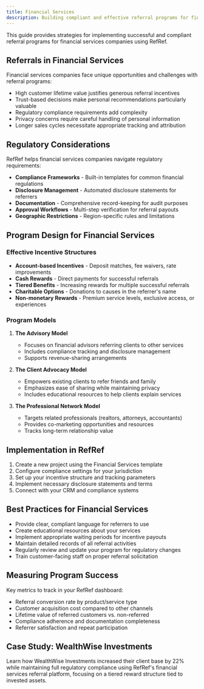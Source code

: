 ```yaml
---
title: Financial Services
description: Building compliant and effective referral programs for financial services with RefRef
---
```

This guide provides strategies for implementing successful and compliant referral programs for financial services companies using RefRef.

## Referrals in Financial Services

Financial services companies face unique opportunities and challenges with referral programs:

- High customer lifetime value justifies generous referral incentives
- Trust-based decisions make personal recommendations particularly valuable
- Regulatory compliance requirements add complexity
- Privacy concerns require careful handling of personal information
- Longer sales cycles necessitate appropriate tracking and attribution

## Regulatory Considerations

RefRef helps financial services companies navigate regulatory requirements:

- **Compliance Frameworks** - Built-in templates for common financial regulations
- **Disclosure Management** - Automated disclosure statements for referrers
- **Documentation** - Comprehensive record-keeping for audit purposes
- **Approval Workflows** - Multi-step verification for referral payouts
- **Geographic Restrictions** - Region-specific rules and limitations

## Program Design for Financial Services

### Effective Incentive Structures

- **Account-based Incentives** - Deposit matches, fee waivers, rate improvements
- **Cash Rewards** - Direct payments for successful referrals
- **Tiered Benefits** - Increasing rewards for multiple successful referrals
- **Charitable Options** - Donations to causes in the referrer's name
- **Non-monetary Rewards** - Premium service levels, exclusive access, or experiences

### Program Models

1. **The Advisory Model**
   - Focuses on financial advisors referring clients to other services
   - Includes compliance tracking and disclosure management
   - Supports revenue-sharing arrangements

2. **The Client Advocacy Model**
   - Empowers existing clients to refer friends and family
   - Emphasizes ease of sharing while maintaining privacy
   - Includes educational resources to help clients explain services

3. **The Professional Network Model**
   - Targets related professionals (realtors, attorneys, accountants)
   - Provides co-marketing opportunities and resources
   - Tracks long-term relationship value

## Implementation in RefRef

1. Create a new project using the Financial Services template
2. Configure compliance settings for your jurisdiction
3. Set up your incentive structure and tracking parameters
4. Implement necessary disclosure statements and terms
5. Connect with your CRM and compliance systems

## Best Practices for Financial Services

- Provide clear, compliant language for referrers to use
- Create educational resources about your services
- Implement appropriate waiting periods for incentive payouts
- Maintain detailed records of all referral activities
- Regularly review and update your program for regulatory changes
- Train customer-facing staff on proper referral solicitation

## Measuring Program Success

Key metrics to track in your RefRef dashboard:

- Referral conversion rate by product/service type
- Customer acquisition cost compared to other channels
- Lifetime value of referred customers vs. non-referred
- Compliance adherence and documentation completeness
- Referrer satisfaction and repeat participation

## Case Study: WealthWise Investments

Learn how WealthWise Investments increased their client base by 22% while maintaining full regulatory compliance using RefRef's financial services referral platform, focusing on a tiered reward structure tied to invested assets.